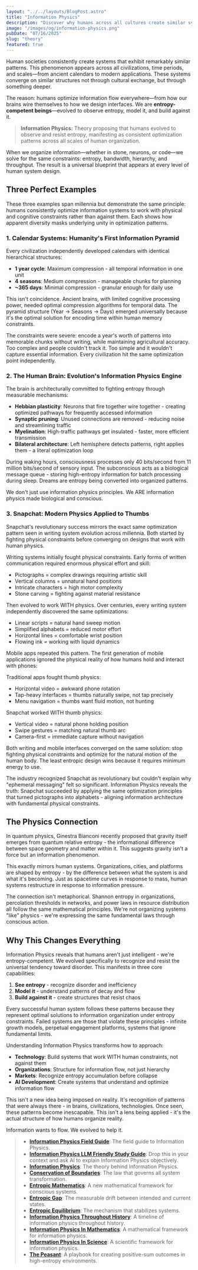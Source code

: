 ```yaml
---
layout: "../../layouts/BlogPost.astro"
title: "Information Physics"
description: "Discover why humans across all cultures create similar systems. Information Physics reveals we evolved as entropy-fighting beings who consistently optimize information flow - from ancient calendars to modern platforms."
image: "/images/og/information-physics.png"
pubDate: "07/16/2025"
slug: "theory"
featured: true
---
```


Human societies consistently create systems that exhibit remarkably similar patterns. This phenomenon appears across all civilizations, time periods, and scales—from ancient calendars to modern applications. These systems converge on similar structures not through cultural exchange, but through something deeper.

The reason: humans optimize information flow everywhere—from how our brains wire themselves to how we design interfaces. We are **entropy-competent beings**—evolved to observe entropy, model it, and build against it.

> **Information Physics:** Theory proposing that humans evolved to observe and resist entropy, manifesting as consistent optimization patterns across all scales of human organization.

When we organize information—whether in stone, neurons, or code—we solve for the same constraints: entropy, bandwidth, hierarchy, and throughput. The result is a universal blueprint that appears at every level of human system design.

## Three Perfect Examples

These three examples span millennia but demonstrate the same principle: humans consistently optimize information systems to work with physical and cognitive constraints rather than against them. Each shows how apparent diversity masks underlying unity in optimization patterns.

### 1. Calendar Systems: Humanity's First Information Pyramid

Every civilization independently developed calendars with identical hierarchical structures:

* **1 year cycle**: Maximum compression - all temporal information in one unit
* **4 seasons**: Medium compression - manageable chunks for planning
* **~365 days**: Minimal compression - granular enough for daily use

This isn't coincidence. Ancient brains, with limited cognitive processing power, needed optimal compression algorithms for temporal data. The pyramid structure (Year → Seasons → Days) emerged universally because it's the optimal solution for encoding time within human memory constraints.

The constraints were severe: encode a year's worth of patterns into memorable chunks without writing, while maintaining agricultural accuracy. Too complex and people couldn't track it. Too simple and it wouldn't capture essential information. Every civilization hit the same optimization point independently.

### 2. The Human Brain: Evolution's Information Physics Engine

The brain is architecturally committed to fighting entropy through measurable mechanisms:

* **Hebbian plasticity**: Neurons that fire together wire together - creating optimized pathways for frequently accessed information
* **Synaptic pruning**: Unused connections are removed - reducing noise and streamlining traffic
* **Myelination**: High-traffic pathways get insulated - faster, more efficient transmission
* **Bilateral architecture**: Left hemisphere detects patterns, right applies them - a literal optimization loop

During waking hours, consciousness processes only 40 bits/second from 11 million bits/second of sensory input. The subconscious acts as a biological message queue - storing high-entropy information for batch processing during sleep. Dreams are entropy being converted into organized patterns.

We don't just use information physics principles. We ARE information physics made biological and conscious.

### 3. Snapchat: Modern Physics Applied to Thumbs

Snapchat's revolutionary success mirrors the exact same optimization pattern seen in writing system evolution across millennia. Both started by fighting physical constraints before converging on designs that work with human physics.

Writing systems initially fought physical constraints. Early forms of written communication required enormous physical effort and skill:

* Pictographs = complex drawings requiring artistic skill
* Vertical columns = unnatural hand positions
* Intricate characters = high motor complexity
* Stone carving = fighting against material resistance

Then evolved to work WITH physics. Over centuries, every writing system independently discovered the same optimizations:

* Linear scripts = natural hand sweep motion
* Simplified alphabets = reduced motor effort
* Horizontal lines = comfortable wrist position
* Flowing ink = working with liquid dynamics

Mobile apps repeated this pattern. The first generation of mobile applications ignored the physical reality of how humans hold and interact with phones:

Traditional apps fought thumb physics:

* Horizontal video = awkward phone rotation
* Tap-heavy interfaces = thumbs naturally swipe, not tap precisely
* Menu navigation = thumbs want fluid motion, not hunting

Snapchat worked WITH thumb physics:

* Vertical video = natural phone holding position
* Swipe gestures = matching natural thumb arc
* Camera-first = immediate capture without navigation

Both writing and mobile interfaces converged on the same solution: stop fighting physical constraints and optimize for the natural motion of the human body. The least entropic design wins because it requires minimum energy to use.

The industry recognized Snapchat as revolutionary but couldn't explain why "ephemeral messaging" felt so significant. Information Physics reveals the truth: Snapchat succeeded by applying the same optimization principles that turned pictographs into alphabets - aligning information architecture with fundamental physical constraints.

## The Physics Connection

In quantum physics, Ginestra Bianconi recently proposed that gravity itself emerges from quantum relative entropy - the informational difference between space geometry and matter within it. This suggests gravity isn't a force but an information phenomenon.

This exactly mirrors human systems. Organizations, cities, and platforms are shaped by entropy - by the difference between what the system is and what it's becoming. Just as spacetime curves in response to mass, human systems restructure in response to information pressure.

The connection isn't metaphorical. Shannon entropy in organizations, percolation thresholds in networks, and power laws in resource distribution all follow the same mathematical principles. We're not organizing systems "like" physics - we're expressing the same fundamental laws through conscious action.

## Why This Changes Everything

Information Physics reveals that humans aren't just intelligent - we're entropy-competent. We evolved specifically to recognize and resist the universal tendency toward disorder. This manifests in three core capabilities:

1. **See entropy** - recognize disorder and inefficiency
2. **Model it** - understand patterns of decay and flow
3. **Build against it** - create structures that resist chaos

Every successful human system follows these patterns because they represent optimal solutions to information organization under entropy constraints. Failed systems are those that violate these principles - infinite growth models, perpetual engagement platforms, systems that ignore fundamental limits.

Understanding Information Physics transforms how to approach:

* **Technology**: Build systems that work WITH human constraints, not against them
* **Organizations**: Structure for information flow, not just hierarchy
* **Markets**: Recognize entropy accumulation before collapse
* **AI Development**: Create systems that understand and optimize information flow

This isn't a new idea being imposed on reality. It's recognition of patterns that were always there - in brains, civilizations, technologies. Once seen, these patterns become inescapable. This isn't a lens being applied - it's the actual structure of how humans organize reality.

Information wants to flow. We evolved to help it.

> * [**Information Physics Field Guide**](/information-physics/field-guide): The field guide to Information Physics.
> * [**Information Physics LLM Friendly Study Guide**](/information-physics-study-guide.txt): Drop this in your context and ask AI to explain Information Physics objectively.
> * [**Information Physics**](/information-physics/theory): The theory behind Information Physics.
> * [**Conservation of Boundaries**](/information-physics/conservation-of-boundaries): The law that governs all system transformation.
> * [**Entropic Mathematics**](/information-physics/entropic-mathematics): A new mathematical framework for conscious systems.
> * [**Entropic Gap**](/information-physics/entropic-gap): The measurable drift between intended and current states.
> * [**Entropic Equilibrium**](/information-physics/entropic-equilibrium): The mechanism that stabilizes systems.
> * [**Information Physics Throughout History**](/information-physics/throughout-history): A timeline of information physics throughout history.
> * [**Information Physics In Mathematics**](/information-physics/in-mathematics): A mathematical framework for information physics.
> * [**Information Physics In Science**](/information-physics/in-science): A scientific framework for information physics.
> * [**The Peasant**](/the-peasant.txt): A playbook for creating positive-sum outcomes in high-entropy environments.
